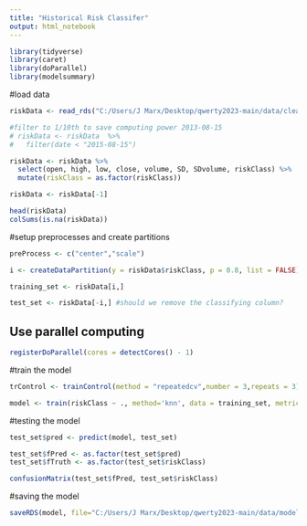 ```yaml
---
title: "Historical Risk Classifer"
output: html_notebook
---
```


```r
library(tidyverse)
library(caret)
library(doParallel)
library(modelsummary)
```

#load data
```r
riskData <- read_rds("C:/Users/J Marx/Desktop/qwerty2023-main/data/cleaned/riskData.rds")

#filter to 1/10th to save computing power 2013-08-15
# riskData <- riskData  %>% 
#   filter(date < "2015-08-15")

riskData <- riskData %>% 
  select(open, high, low, close, volume, SD, SDvolume, riskClass) %>% 
  mutate(riskClass = as.factor(riskClass))

riskData <- riskData[-1]

head(riskData)
colSums(is.na(riskData))

```

#setup preprocesses and create partitions
```r
preProcess <- c("center","scale")

i <- createDataPartition(y = riskData$riskClass, p = 0.8, list = FALSE)

training_set <- riskData[i,]

test_set <- riskData[-i,] #should we remove the classifying column?

```

## Use parallel computing
```r
registerDoParallel(cores = detectCores() - 1)
```

#train the model
```r
trControl <- trainControl(method = "repeatedcv",number = 3,repeats = 3)

model <- train(riskClass ~ ., method='knn', data = training_set, metric='Accuracy',preProcess = preProcess, trControl=trControl)
```

#testing the model
```r
test_set$pred <- predict(model, test_set)

test_set$fPred <- as.factor(test_set$pred)
test_set$fTruth <- as.factor(test_set$riskClass)

confusionMatrix(test_set$fPred, test_set$riskClass)
```

#saving the model
```r
saveRDS(model, file="C:/Users/J Marx/Desktop/qwerty2023-main/data/models/technicalRiskClassifier")
```

